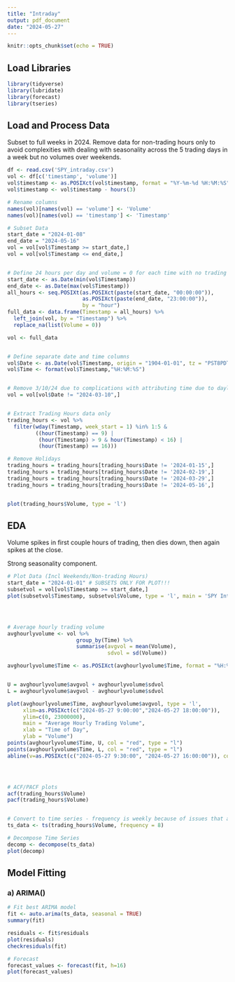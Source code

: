```yaml
---
title: "Intraday"
output: pdf_document
date: "2024-05-27"
---
```


```r
knitr::opts_chunk$set(echo = TRUE)
```

## Load Libraries
```r
library(tidyverse)
library(lubridate)
library(forecast)
library(tseries)
```


## Load and Process Data
Subset to full weeks in 2024. Remove data for non-trading hours only to avoid complexities with dealing with seasonality across the 5 trading days in a week but no volumes over weekends.
```r
df <- read.csv('SPY_intraday.csv')
vol <- df[c('timestamp', 'volume')]
vol$timestamp <- as.POSIXct(vol$timestamp, format = "%Y-%m-%d %H:%M:%S")
vol$timestamp <- vol$timestamp - hours(3)

# Rename columns
names(vol)[names(vol) == 'volume'] <- 'Volume'
names(vol)[names(vol) == 'timestamp'] <- 'Timestamp'

# Subset Data
start_date = "2024-01-08"
end_date = "2024-05-16"
vol = vol[vol$Timestamp >= start_date,]
vol = vol[vol$Timestamp <= end_date,]


# Define 24 hours per day and volume = 0 for each time with no trading
start_date <- as.Date(min(vol$Timestamp))
end_date <- as.Date(max(vol$Timestamp))
all_hours <- seq.POSIXt(as.POSIXct(paste(start_date, "00:00:00")), 
                        as.POSIXct(paste(end_date, "23:00:00")), 
                        by = "hour")
full_data <- data.frame(Timestamp = all_hours) %>%
  left_join(vol, by = "Timestamp") %>%
  replace_na(list(Volume = 0))

vol <- full_data


# Define separate date and time columns
vol$Date <- as.Date(vol$Timestamp, origin = "1904-01-01", tz = "PST8PDT")
vol$Time <- format(vol$Timestamp,"%H:%M:%S")


# Remove 3/10/24 due to complications with attributing time due to daylight savings
vol = vol[vol$Date != "2024-03-10",]


# Extract Trading Hours data only
trading_hours <- vol %>%
  filter(wday(Timestamp, week_start = 1) %in% 1:5 & 
         ((hour(Timestamp) == 9) | 
          (hour(Timestamp) > 9 & hour(Timestamp) < 16) | 
          (hour(Timestamp) == 16)))

# Remove Holidays
trading_hours = trading_hours[trading_hours$Date != '2024-01-15',]
trading_hours = trading_hours[trading_hours$Date != '2024-02-19',]
trading_hours = trading_hours[trading_hours$Date != '2024-03-29',]
trading_hours = trading_hours[trading_hours$Date != '2024-05-16',]


plot(trading_hours$Volume, type = 'l')
```



## EDA
Volume spikes in first couple hours of trading, then dies down, then again spikes at the close.

Strong seasonality component.

```r
# Plot Data (Incl Weekends/Non-trading Hours)
start_date = "2024-01-01" # SUBSETS ONLY FOR PLOT!!!
subsetvol = vol[vol$Timestamp >= start_date,]
plot(subsetvol$Timestamp, subsetvol$Volume, type = 'l', main = 'SPY Intraday Trading Volume 2024')




# Average hourly trading volume
avghourlyvolume <- vol %>%
                      group_by(Time) %>%
                      summarise(avgvol = mean(Volume),
                                sdvol = sd(Volume))

avghourlyvolume$Time <- as.POSIXct(avghourlyvolume$Time, format = "%H:%M:%S")


U = avghourlyvolume$avgvol + avghourlyvolume$sdvol
L = avghourlyvolume$avgvol - avghourlyvolume$sdvol

plot(avghourlyvolume$Time, avghourlyvolume$avgvol, type = 'l',
     xlim=as.POSIXct(c("2024-05-27 9:00:00","2024-05-27 18:00:00")),
     ylim=c(0, 23000000),
     main = "Average Hourly Trading Volume",
     xlab = "Time of Day",
     ylab = "Volume")
points(avghourlyvolume$Time, U, col = "red", type = "l")
points(avghourlyvolume$Time, L, col = "red", type = "l")
abline(v=as.POSIXct(c("2024-05-27 9:30:00", "2024-05-27 16:00:00")), col="blue")




# ACF/PACF plots
acf(trading_hours$Volume)
pacf(trading_hours$Volume)


# Convert to time series - frequency is weekly because of issues that arise due to no trading on weekends if freq = 24
ts_data <- ts(trading_hours$Volume, frequency = 8)

# Decompose Time Series
decomp <- decompose(ts_data)
plot(decomp)

```



## Model Fitting
### a) ARIMA()
```r
# Fit best ARIMA model
fit <- auto.arima(ts_data, seasonal = TRUE)
summary(fit)

residuals <- fit$residuals
plot(residuals)
checkresiduals(fit)

# Forecast
forecast_values <- forecast(fit, h=16)
plot(forecast_values)

```
